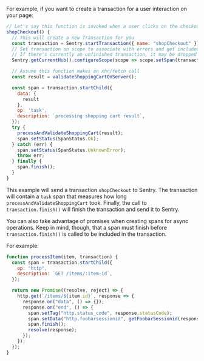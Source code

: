 For example, if you want to create a transaction for a user interaction on your page:

```javascript
// Let's say this function is invoked when a user clicks on the checkout button of your shop
shopCheckout() {
  // This will create a new Transaction for you
  const transaction = Sentry.startTransaction({ name: "shopCheckout" });
  // Set transaction on scope to associate with errors and get included span instrumentation
  // If there's currently an unfinished transaction, it may be dropped
  Sentry.getCurrentHub().configureScope(scope => scope.setSpan(transaction));

  // Assume this function makes an xhr/fetch call
  const result = validateShoppingCartOnServer();

  const span = transaction.startChild({
    data: {
      result
    },
    op: 'task',
    description: `processing shopping cart result`,
  });
  try {
    processAndValidateShoppingCart(result);
    span.setStatus(SpanStatus.Ok);
  } catch (err) {
    span.setStatus(SpanStatus.UnknownError);
    throw err;
  } finally {
    span.finish();
  }
}
```

This example will send a transaction `shopCheckout` to Sentry. The transaction will contain a `task` span that measures how long `processAndValidateShoppingCart` took. Finally, the call to `transaction.finish()` will finish the transaction and send it to Sentry.

You can also take advantage of promises when creating spans for async operations. Keep in mind, though, that a span must finish before `transaction.finish()` is called to be included in the transaction.

For example:

```javascript
function processItem(item, transaction) {
  const span = transaction.startChild({
    op: "http",
    description: `GET /items/:item-id`,
  });

  return new Promise((resolve, reject) => {
    http.get(`/items/${item.id}`, response => {
      response.on("data", () => {});
      response.on("end", () => {
        span.setTag("http.status_code", response.statusCode);
        span.setData("http.foobarsessionid", getFoobarSessionid(response));
        span.finish();
        resolve(response);
      });
    });
  });
}
```
